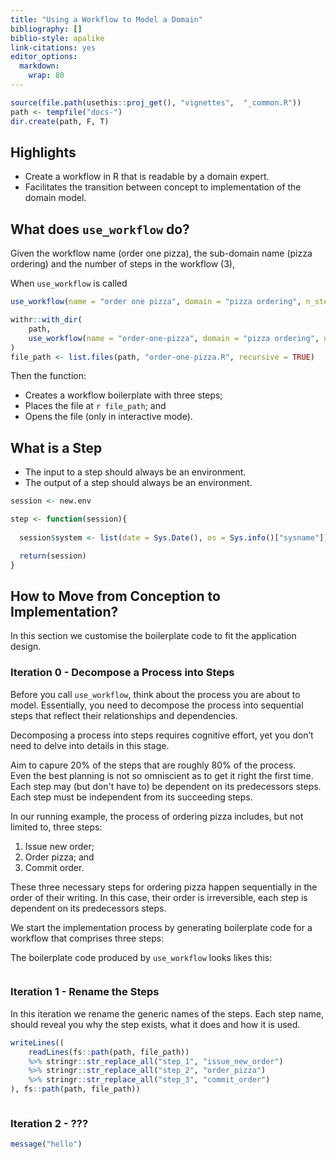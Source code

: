 ---
title: "Using a Workflow to Model a Domain"
bibliography: []
biblio-style: apalike
link-citations: yes
editor_options: 
  markdown: 
    wrap: 80
---

```{r, include = FALSE}
source(file.path(usethis::proj_get(), "vignettes",  "_common.R"))
path <- tempfile("docs-")
dir.create(path, F, T)
```

## Highlights

-   Create a workflow in R that is readable by a domain expert.
-   Facilitates the transition between concept to implementation of the domain
    model.

## What does `use_workflow` do?

Given the workflow name (order one pizza), the sub-domain name (pizza ordering)
and the number of steps in the workflow (3),

When `use_workflow` is called

```{r, eval = FALSE, echo = TRUE}
use_workflow(name = "order one pizza", domain = "pizza ordering", n_step = 3)
```

```{r, eval = TRUE, echo = FALSE}
withr::with_dir(
    path,
    use_workflow(name = "order-one-pizza", domain = "pizza ordering", n_step = 3)
)
file_path <- list.files(path, "order-one-pizza.R", recursive = TRUE)
```

Then the function:

-   Creates a workflow boilerplate with three steps;
-   Places the file at `r file_path`; and
-   Opens the file (only in interactive mode).

## What is a Step

-   The input to a step should always be an environment.
-   The output of a step should always be an environment.

```{r, eval=FALSE, echo=TRUE}
session <- new.env

step <- function(session){
  
  session$system <- list(date = Sys.Date(), os = Sys.info()["sysname"])

  return(session)
}
```

## How to Move from Conception to Implementation?

In this section we customise the boilerplate code to fit the application design.

### Iteration 0 - Decompose a Process into Steps

Before you call `use_workflow`, think about the process you are about to model.
Essentially, you need to decompose the process into sequential steps that
reflect their relationships and dependencies.

<!-- Steps are formed in the imperative -->

Decomposing a process into steps requires cognitive effort, yet you don't need
to delve into details in this stage.

```{=html}
<div class="alert alert-info" <strong="">
Aim to capure 20% of the steps that are roughly 80% of the process. 
</div>
```
```{=html}
<div class="alert alert-warning" <strong="">
Even the best planning is not so omniscient as to get it right the first time.
</div>
```
```{=html}
<div class="alert alert-danger" <strong="">
Each step may (but don't have to) be dependent on its predecessors steps.<br>
Each step must be independent from its succeeding steps.
</div>
```
In our running example, the process of ordering pizza includes, but not limited
to, three steps:

1.  Issue new order;
2.  Order pizza; and
3.  Commit order.

These three necessary steps for ordering pizza happen sequentially in the order
of their writing. In this case, their order is irreversible, each step is
dependent on its predecessors steps.

We start the implementation process by generating boilerplate code for a
workflow that comprises three steps:

The boilerplate code produced by `use_workflow` looks likes this:

```{r code = readLines(fs::path(path, file_path)), eval=FALSE, echo=TRUE}
```

### Iteration 1 - Rename the Steps

In this iteration we rename the generic names of the steps. Each step name,
should reveal you why the step exists, what it does and how it is used.

<!-- naming convention -->

```{r}
writeLines((
    readLines(fs::path(path, file_path))
    %>% stringr::str_replace_all("step_1", "issue_new_order")
    %>% stringr::str_replace_all("step_2", "order_pizza")
    %>% stringr::str_replace_all("step_3", "commit_order")
), fs::path(path, file_path))
```

```{r code = readLines(fs::path(path, file_path)), eval=FALSE, echo=TRUE}
```

<!-- What makes for a good step name? -->

<!-- If this is your first workflow in the project, strive to create as few elements -->

<!-- as possible, and yet have most of the different element types appear once. For -->

<!-- example, if your domain requires you to fit regression models to five target -->

<!-- variables, that is, you need five model objects, then start by modelling a -->

<!-- single model. Yet, include all the necessary steps to fit the single model. In -->

<!-- this case you may want to have the following steps: -->

### Iteration 2 - ???

<!-- A step is a collection of tasks -->

```{r, message=TRUE}
message("hello")
```
